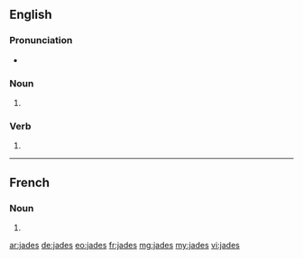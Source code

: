 {{also|Jades}}
==English==

===Pronunciation===
* {{rhymes|eɪdz|lang=en}}

===Noun===
{{head|en|noun plural form}}

# {{plural of|jade|lang=en}}

===Verb===
{{head|en|verb form}}

# {{en-third-person singular of|jade}}

----

==French==

===Noun===
{{head|fr|noun plural form|g=?}}

# {{plural of|jade|lang=fr}}

[[ar:jades]]
[[de:jades]]
[[eo:jades]]
[[fr:jades]]
[[mg:jades]]
[[my:jades]]
[[vi:jades]]